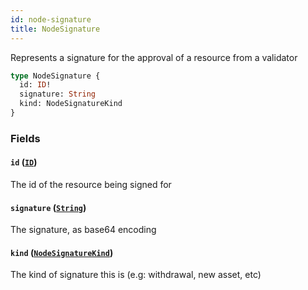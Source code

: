 ```yaml
---
id: node-signature
title: NodeSignature
---
```



Represents a signature for the approval of a resource from a validator

```graphql
type NodeSignature {
  id: ID!
  signature: String
  kind: NodeSignatureKind
}
```


### Fields

#### `id` ([`ID`](/docs/v0.47/graphql/scalars/id))

The id of the resource being signed for


#### `signature` ([`String`](/docs/v0.47/graphql/scalars/string))

The signature, as base64 encoding


#### `kind` ([`NodeSignatureKind`](/docs/v0.47/graphql/enums/node-signature-kind))

The kind of signature this is (e.g: withdrawal, new asset, etc)




